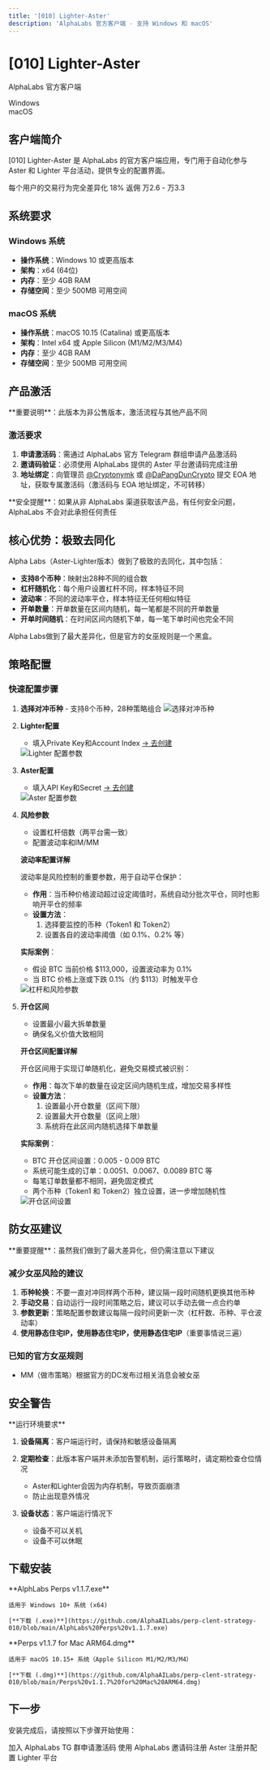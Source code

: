 ```yaml
---
title: '[010] Lighter-Aster'
description: 'AlphaLabs 官方客户端 - 支持 Windows 和 macOS'
---
```


<div className="client-hero">
  <h1 className="client-title">[010] Lighter-Aster</h1>
  <p className="client-subtitle">AlphaLabs 官方客户端</p>
  <div className="client-platforms">
    <div className="platform-badge">Windows</div>
    <div className="platform-badge">macOS</div>
  </div>
</div>

## 客户端简介

[010] Lighter-Aster 是 AlphaLabs 的官方客户端应用，专门用于自动化参与 Aster 和 Lighter 平台活动，提供专业的配置界面。

<CardGroup cols={3}>
  <Card title="极致去同化" icon="shuffle">
    每个用户的交易行为完全差异化
  </Card>
  <Card title="返佣比例" icon="percent">
    18% 返佣
  </Card>
  <Card title="综合磨损" icon="chart-line">
    万2.6 - 万3.3
  </Card>
</CardGroup>

## 系统要求

### Windows 系统
- **操作系统**：Windows 10 或更高版本
- **架构**：x64 (64位)
- **内存**：至少 4GB RAM
- **存储空间**：至少 500MB 可用空间

### macOS 系统
- **操作系统**：macOS 10.15 (Catalina) 或更高版本
- **架构**：Intel x64 或 Apple Silicon (M1/M2/M3/M4)
- **内存**：至少 4GB RAM
- **存储空间**：至少 500MB 可用空间

## 产品激活

<Warning>
**重要说明**：此版本为非公售版本，激活流程与其他产品不同
</Warning>

### 激活要求

1. **申请激活码**：需通过 AlphaLabs 官方 Telegram 群组申请产品激活码
2. **邀请码验证**：必须使用 AlphaLabs 提供的 Aster 平台邀请码完成注册
3. **地址绑定**：向管理员 [@Cryptonymk](https://t.me/Cryptonymk) 或 [@DaPangDunCrypto](https://t.me/DaPangDunCrypto) 提交 EOA 地址，获取专属激活码（激活码与 EOA 地址绑定，不可转移）

<Note>
**安全提醒**：如果从非 AlphaLabs 渠道获取该产品，有任何安全问题，AlphaLabs 不会对此承担任何责任
</Note>

## 核心优势：极致去同化

Alpha Labs（Aster-Lighter版本）做到了极致的去同化，其中包括：

- **支持8个币种**：映射出28种不同的组合数
- **杠杆随机化**：每个用户设置杠杆不同，样本特征不同
- **波动率**：不同的波动率平仓，样本特征无任何相似特征
- **开单数量**：开单数量在区间内随机，每一笔都是不同的开单数量
- **开单时间随机**：在时间区间内随机下单，每一笔下单时间也完全不同

Alpha Labs做到了最大差异化，但是官方的女巫规则是一个黑盒。

## 策略配置

### 快速配置步骤

1. **选择对冲币种** - 支持8个币种，28种策略组合
   <img src="/images/s_010/001.png" alt="选择对冲币种" />

2. **Lighter配置**
   - 填入Private Key和Account Index [→ 去创建](/platforms/lighter-setup#api-配置)
   <img src="/images/s_010/002.png" alt="Lighter 配置参数" />

3. **Aster配置**
   - 填入API Key和Secret [→ 去创建](/platforms/aster-setup#api-配置)
   <img src="/images/s_010/003.png" alt="Aster 配置参数" />

4. **风险参数**
   - 设置杠杆倍数（两平台需一致）
   - 配置波动率和IM/MM

   **波动率配置详解**

   波动率是风险控制的重要参数，用于自动平仓保护：
   - **作用**：当币种价格波动超过设定阈值时，系统自动分批次平仓，同时也影响开平仓的频率
   - **设置方法**：
     1. 选择要监控的币种（Token1 和 Token2）
     2. 设置各自的波动率阈值（如 0.1%、0.2% 等）

   **实际案例**：
   - 假设 BTC 当前价格 $113,000，设置波动率为 0.1%
   - 当 BTC 价格上涨或下跌 0.1%（约 $113）时触发平仓

   <img src="/images/s_010/004.png" alt="杠杆和风险参数" />

5. **开仓区间**
   - 设置最小/最大拆单数量
   - 确保名义价值大致相同

   **开仓区间配置详解**

   开仓区间用于实现订单随机化，避免交易模式被识别：
   - **作用**：每次下单的数量在设定区间内随机生成，增加交易多样性
   - **设置方法**：
     1. 设置最小开仓数量（区间下限）
     2. 设置最大开仓数量（区间上限）
     3. 系统将在此区间内随机选择下单数量

   **实际案例**：
   - BTC 开仓区间设置：0.005 - 0.009 BTC
   - 系统可能生成的订单：0.0051、0.0067、0.0089 BTC 等
   - 每笔订单数量都不相同，避免固定模式
   - 两个币种（Token1 和 Token2）独立设置，进一步增加随机性

   <img src="/images/s_010/005.png" alt="开仓区间设置" />

## 防女巫建议

<Warning>
**重要提醒**：虽然我们做到了最大差异化，但仍需注意以下建议
</Warning>

### 减少女巫风险的建议

1. **币种轮换**：不要一直对冲同样两个币种，建议隔一段时间随机更换其他币种
2. **手动交易**：自动运行一段时间策略之后，建议可以手动去做一点合约单
3. **参数更新**：策略配置参数建议每隔一段时间更新一次（杠杆数、币种、平仓波动率）
4. **使用静态住宅IP，使用静态住宅IP，使用静态住宅IP**（重要事情说三遍）

### 已知的官方女巫规则

- MM（做市策略）根据官方的DC发布过相关消息会被女巫

## 安全警告

<Warning>
**运行环境要求**
</Warning>

1. **设备隔离**：客户端运行时，请保持和敏感设备隔离

2. **定期检查**：此版本客户端并未添加告警机制，运行策略时，请定期检查仓位情况
   - Aster和Lighter会因为内存机制，导致页面崩溃
   - 防止出现意外情况

3. **设备状态**：客户端运行情况下
   - 设备不可以关机
   - 设备不可以休眠

## 下载安装

<CardGroup cols={2}>
  <Card title="Windows 版本" icon="windows">
    **AlphLabs Perps v1.1.7.exe**

    适用于 Windows 10+ 系统 (x64)

    [**下载 (.exe)**](https://github.com/AlphaAILabs/perp-clent-strategy-010/blob/main/AlphLabs%20Perps%20v1.1.7.exe)
  </Card>
  <Card title="macOS 版本 (ARM64)" icon="apple">
    **Perps v1.1.7 for Mac ARM64.dmg**

    适用于 macOS 10.15+ 系统（Apple Silicon M1/M2/M3/M4）

    [**下载 (.dmg)**](https://github.com/AlphaAILabs/perp-clent-strategy-010/blob/main/Perps%20v1.1.7%20for%20Mac%20ARM64.dmg)
  </Card>
</CardGroup>

## 下一步

安装完成后，请按照以下步骤开始使用：

<CardGroup cols={3}>
  <Card title="加入社群" icon="telegram" href="https://t.co/ZNnay6dnxz">
    加入 AlphaLabs TG 群申请激活码
  </Card>
  <Card title="平台注册" icon="user-plus" href="/platforms/aster-setup">
    使用 AlphaLabs 邀请码注册 Aster
  </Card>
  <Card title="配置Lighter" icon="bolt" href="/platforms/lighter-setup">
    注册并配置 Lighter 平台
  </Card>
</CardGroup>